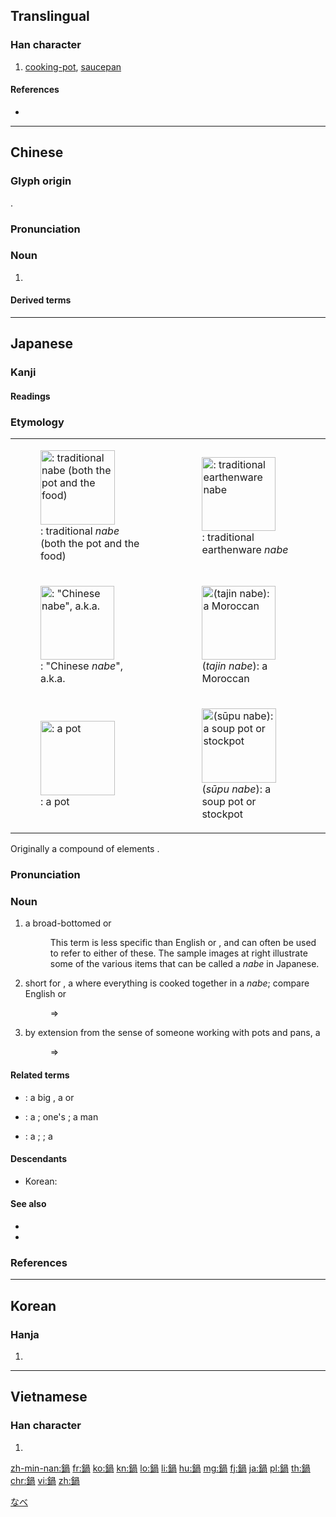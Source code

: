 {{character info/new}}
{{also|锅}}
==Translingual==

===Han character===
{{Han char|rn=167|rad=金|as=09|sn=17|four=87127|canj=CBBR|ids=⿰金咼}}

# [[cooking-pot]], [[saucepan]]

====References====
* {{Han ref|kx=1313.100|dkj=40603|dj=1814.060|hdz=64220.060|uh=934B|ud=37707|bh=C1E7|bd=49639}}

----

==Chinese==
{{zh-forms|s=锅}}

===Glyph origin===
{{Han etym}}
{{Han compound|金|咼|c1=s|c2=p|t1=metal|ls=psc}}.

===Pronunciation===
{{zh-pron
|m=guō
|c=wo1
|h=pfs=
|md=
|mn=ko/xm,tp,mg,hc:e/qz,lk,sx,km,hc:er/zz,kh,tn,yl,tc:oe
|mn_note=ko - literary; e/er/oe - vernacular
|w=
|mc=y
|oc=y
|cat=n
}}

===Noun===
{{zh-noun}}

# {{rfdef|lang=zh}}

====Derived terms====
{{zh-der|火鍋|一品鍋|一鍋煮|一鍋粥|一鍋麵|下油鍋|下鍋|二鍋頭|冷灶清鍋|吃大鍋飯|吃火鍋|吃舊鍋粥|回鍋|埋鍋造飯|壓力鍋|大鍋|大鍋菜|大鍋飯|小鍋菜|平底鍋|快鍋|打破沙鍋|打鍋|扣黑鍋|抱砂鍋|抱鍋|揭不開鍋|揹黑鍋|撩鍋|暖盪撩鍋|暖鍋|杯鍋|氣鍋|汽鍋|沙鍋|油鍋|涮鍋子|湯鍋|炕上安鍋|煙袋鍋子|煙鍋|蒸鍋|燉鍋|燒鍋|燜燒鍋|矇著鍋兒|石頭火鍋|砂鍋|砸鍋|砸鍋賣鐵|等米下鍋|絮鍋兒|羅鍋|羅鍋橋|背黑鍋|腰鍋|蓋火鍋|連鍋端|鍋伙|鍋叫門開|鍋圈兒|鍋垢|鍋子|鍋巴|鍋渣|鍋煙|鍋煙子|鍋爐|鍋盔|鍋碗瓢盆|鍋臍灰|鍋臺|鍋莊|鍋蓋|鍋貼|鍋鏟|鍋門|鍋餅|鐵鍋|鑼鍋|鑼鍋子|雙頭汽鍋|電子鍋|電暖鍋|電鍋|電飯鍋|飯鍋|高壓鍋|麻辣火鍋|黑鍋}}

----

==Japanese==

===Kanji===
{{ja-kanji|grade=c|rs=金09}}

====Readings====
{{ja-readings
|goon=(''rare'') [[か]] (ka)
|kanon=(''rare'') [[か]] (ka)
|kun=[[なべ]] (nabe)
}}

===Etymology===
{| style="float:right;padding:0px;margin-right:-5px;"
| [[File:Nabe.jpg|thumb|none|119px|{{lang|ja|鍋}}: traditional ''nabe'' (both the pot and the food)]]
| [[File:Cainz_Donabe_Hakusen-nagashi_19cm_2.jpg|thumb|none|118px|{{l|ja|土鍋|tr=''donabe''}}: traditional earthenware ''nabe'']]
|-
| [[File:The_woks_of_various_sizes.JPG|thumb|none|118px|{{l|ja|中華鍋|tr=''chūka nabe''}}: "Chinese ''nabe''", a.k.a. {{l|en|wok}}]]
| [[File:IB_tajine_01.jpg|thumb|none|118px|{{l|ja|タジン}}{{lang|ja|鍋}} (''tajin nabe''): a Moroccan {{l|en|tajine}}]]
|-
| [[File:Feuertopf_Peking.jpg|thumb|none|119px|{{l|ja|火鍋|tr=''hinabe''}}: a {{l|en|fondue}} pot]]
| [[File:Stock_Pot.jpg|thumb|none|119px|{{l|ja|スープ}}{{lang|ja|鍋}} (''sūpu nabe''): a soup pot or stockpot]]
|}
{{ja-kanjitab|なべ|yomi=k}}
Originally a compound of {{etyl|ojp|ja|sort=なべ}} elements {{compound|lang=ja|sort=なべ|肴|tr1=na|t1=small snack, hors d'oeuvre|瓮|tr2=he|t2=a pot or pan for holding food or beverages}}. {{rendaku2|sort=なべ|he|be}}

===Pronunciation===
{{ja-pron|yomi=k|なべ|acc=1|acc_ref=DJR,NHK}}

===Noun===
{{ja-noun|なべ}}

# a broad-bottomed {{l|en|pot}} or {{l|en|pan}}
#: This term is less specific than English {{m|en|pot}} or {{m|en|pan}}, and can often be used to refer to either of these. The sample images at right illustrate some of the various items that can be called a ''nabe'' in Japanese.
# short for {{l|ja|鍋物|tr=''nabemono''}}, a {{l|en|dish}} where everything is cooked together in a ''nabe''; compare English {{m|en|hot pot}} or {{m|en|hotdish}}
#: ⇒ {{l|ja|鍋物|tr=''nabemono''}}
# by extension from the sense of someone working with pots and pans, a {{l|en|maidservant}}
#: ⇒ {{l|ja|御鍋|tr=''onabe''}}

====Related terms====
* {{ja-r|釜|かま}}: a big {{l|en|pot}}, a {{l|en|kettle}} or {{l|en|boiler}}
* {{ja-r|御釜|おかま}}: a {{l|en|maidservant}}; {{qualifier|slang}} one's {{l|en|butt}}; {{qualifier|slang}} a {{l|en|gay}} man
* {{ja-r|御鍋|おなべ}}: a {{l|en|maidservant}}; {{l|en|nightwork}}; {{qualifier|slang}} a {{l|en|lesbian}}

====Descendants====
* Korean: {{ko-inline|냄비|naembi|pan, saucepan; pot}}

====See also====
* {{projectlink|wikipedia|lang=ja}}
* {{projectlink|wikipedia|nabe}}

===References===
<references/>

[[Category:ja:Cookware and bakeware|なべ]]

----

==Korean==

===Hanja===
{{ko-hanja|hangeul=과|eumhun=|rv=gwa|mr=kwa|y=kwa}}

# {{defn|lang=ko|sort=金09}}

----

==Vietnamese==

===Han character===
{{vi-hantu|[[oa]]|rs=金09}}

# {{defn|lang=vi|sort=金09}}

[[zh-min-nan:鍋]]
[[fr:鍋]]
[[ko:鍋]]
[[kn:鍋]]
[[lo:鍋]]
[[li:鍋]]
[[hu:鍋]]
[[mg:鍋]]
[[fj:鍋]]
[[ja:鍋]]
[[pl:鍋]]
[[th:鍋]]
[[chr:鍋]]
[[vi:鍋]]
[[zh:鍋]]